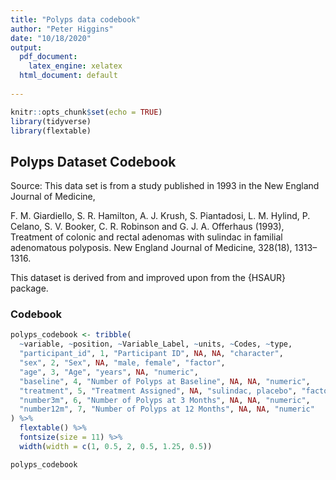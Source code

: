 ```yaml
---
title: "Polyps data codebook"
author: "Peter Higgins"
date: "10/18/2020"
output:
  pdf_document: 
    latex_engine: xelatex
  html_document: default
  
---
```


```r
knitr::opts_chunk$set(echo = TRUE)
library(tidyverse)
library(flextable)
```


## Polyps Dataset Codebook

Source: This data set is from a study published in 1993 in the New England Journal of Medicine,
 
 F. M. Giardiello, S. R. Hamilton, A. J. Krush, S. Piantadosi, L. M. Hylind, P. Celano, S. V. Booker, C. R. Robinson and G. J. A. Offerhaus (1993), Treatment of colonic and rectal adenomas with sulindac in familial adenomatous polyposis. New England Journal of Medicine, 328(18), 1313–1316.
 
This dataset is derived from and improved upon from the {HSAUR} package.

### Codebook

```r
polyps_codebook <- tribble(
  ~variable, ~position, ~Variable_Label, ~units, ~Codes, ~type,
  "participant_id", 1, "Participant ID", NA, NA, "character",
  "sex", 2, "Sex", NA, "male, female", "factor",
  "age", 3, "Age", "years", NA, "numeric",
  "baseline", 4, "Number of Polyps at Baseline", NA, NA, "numeric",
  "treatment", 5, "Treatment Assigned", NA, "sulindac, placebo", "factor",
  "number3m", 6, "Number of Polyps at 3 Months", NA, NA, "numeric",
  "number12m", 7, "Number of Polyps at 12 Months", NA, NA, "numeric"
) %>% 
  flextable() %>% 
  fontsize(size = 11) %>% 
  width(width = c(1, 0.5, 2, 0.5, 1.25, 0.5))

polyps_codebook

```


